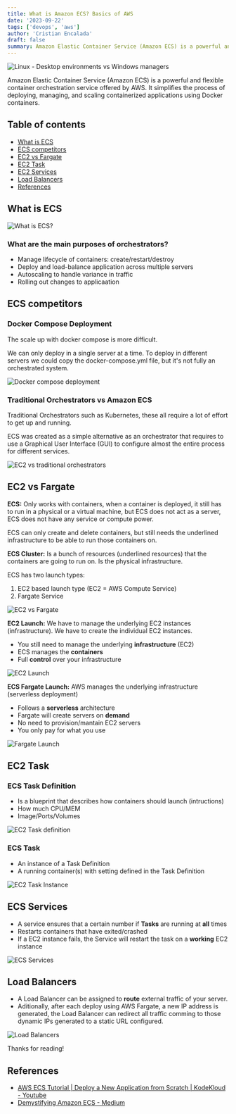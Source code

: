 ```yaml
---
title: What is Amazon ECS? Basics of AWS
date: '2023-09-22'
tags: ['devops', 'aws']
author: 'Cristian Encalada'
draft: false
summary: Amazon Elastic Container Service (Amazon ECS) is a powerful and flexible container orchestration service offered by AWS. It simplifies the process of deploying, managing, and scaling containerized applications using Docker containers.
---
```


<div className="flex justify-center">
  <div className="w-full max-w-screen-md overflow-hidden">
    <img
      src="/static/images/2023-09-22-AWS-ECS-vs-Fargate/AWS-ECS.webp"
      alt="Linux - Desktop environments vs Windows managers"
      className="mx-auto"
    />
  </div>
</div>

Amazon Elastic Container Service (Amazon ECS) is a powerful and flexible container orchestration service offered by AWS. It simplifies the process of deploying, managing, and scaling containerized applications using Docker containers.

## Table of contents

- [What is ECS](#what-is-ecs)
- [ECS competitors](#ecs-competitors)
- [EC2 vs Fargate](#ec2-vs-fargate)
- [EC2 Task](#ec2-task)
- [EC2 Services](#ecs-services)
- [Load Balancers](#load-balancers)
- [References](#references)

## What is ECS

![What is ECS?](/static/images/2023-09-22-AWS-ECS-vs-Fargate/0-what-is-ECS.webp)

### What are the main purposes of orchestrators?

- Manage lifecycle of containers: create/restart/destroy
- Deploy and load-balance application across multiple servers
- Autoscaling to handle variance in traffic
- Rolling out changes to applicaation

## ECS competitors

### Docker Compose Deployment

The scale up with docker compose is more difficult.

We can only deploy in a single server at a time. To deploy in different servers we could copy the docker-compose.yml file, but it's not fully an orchestrated system.

![Docker compose deployment](/static/images/2023-09-22-AWS-ECS-vs-Fargate/2-Docker-compose-deployment.webp)

### Traditional Orchestrators vs Amazon ECS

Traditional Orchestrators such as Kubernetes, these all require a lot of effort to get up and running.

ECS was created as a simple alternative as an orchestrator that requires to use a Graphical User Interface (GUI) to configure almost the entire process for different services.

![EC2 vs traditional orchestrators](/static/images/2023-09-22-AWS-ECS-vs-Fargate/4-ECS-vs-others.webp)

## EC2 vs Fargate

**ECS:** Only works with containers, when a container is deployed, it still has to run in a physical or a virtual machine, but ECS does not act as a server, ECS does not have any service or compute power.

ECS can only create and delete containers, but still needs the underlined infrastructure to be able to run those containers on.

**ECS Cluster:** Is a bunch of resources (underlined resources) that the containers are going to run on. Is the physical infrastructure.

ECS has two launch types:

1. EC2 based launch type (EC2 = AWS Compute Service)
2. Fargate Service

![EC2 vs Fargate](/static/images/2023-09-22-AWS-ECS-vs-Fargate/5-EC2-Launch_types.webp)

**EC2 Launch:** We have to manage the underlying EC2 instances (infrastructure). We have to create the individual EC2 instances.

- You still need to manage the underlying **infrastructure** (EC2)
- ECS manages the **containers**
- Full **control** over your infrastructure

![EC2 Launch](/static/images/2023-09-22-AWS-ECS-vs-Fargate/6-EC2-launch.webp)

**ECS Fargate Launch:** AWS manages the underlying infrastructure (serverless deployment)

- Follows a **serverless** architecture
- Fargate will create servers on **demand**
- No need to provision/mantain EC2 servers
- You only pay for what you use

![Fargate Launch](/static/images/2023-09-22-AWS-ECS-vs-Fargate/7-Fargate-service.webp)

## EC2 Task

### ECS Task Definition

- Is a blueprint that describes how containers should launch (intructions)
- How much CPU/MEM
- Image/Ports/Volumes

![EC2 Task definition](/static/images/2023-09-22-AWS-ECS-vs-Fargate/ECS-Task-definition-file.webp)

### ECS Task

- An instance of a Task Definition
- A running container(s) with setting defined in the Task Definition

![EC2 Task Instance](/static/images/2023-09-22-AWS-ECS-vs-Fargate/ECS-Task-instance.webp)

## ECS Services

- A service ensures that a certain number if **Tasks** are running at **all** times
- Restarts containers that have exited/crashed
- If a EC2 instance fails, the Service will restart the task on a **working** EC2 instance

![ECS Services](/static/images/2023-09-22-AWS-ECS-vs-Fargate/10-ECS-Services.webp)

## Load Balancers

- A Load Balancer can be assigned to **route** external traffic of your server.
- Aditionally, after each deploy using AWS Fargate, a new IP address is generated, the Load Balancer can redirect all traffic comming to those dynamic IPs generated to a static URL configured.

![Load Balancers](/static/images/2023-09-22-AWS-ECS-vs-Fargate/11-Load-balancer.webp)

Thanks for reading!

## References

- [AWS ECS Tutorial | Deploy a New Application from Scratch | KodeKloud - Youtube](https://www.youtube.com/watch?v=esISkPlnxL0)
- [Demystifying Amazon ECS - Medium](https://medium.com/@audhilmohammed/demystifying-amazon-ecs-c9da178b31a)
